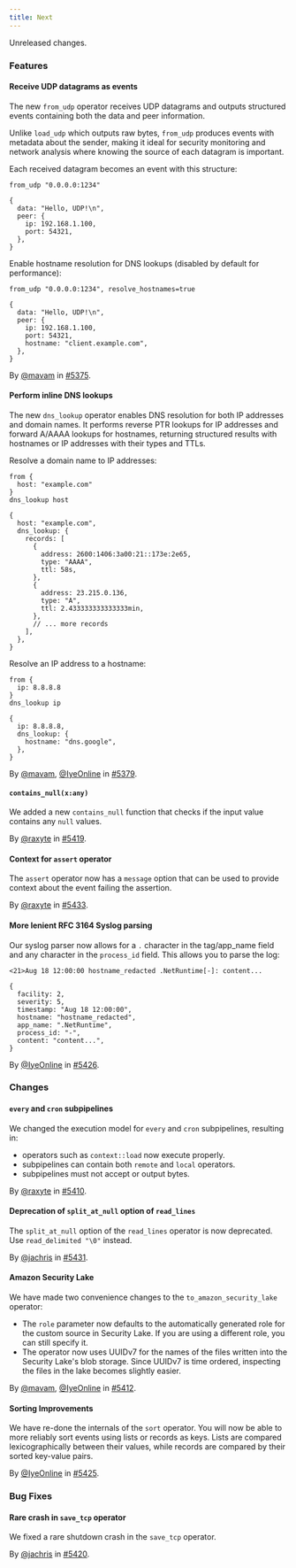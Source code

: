 ```yaml
---
title: Next
---
```


Unreleased changes.

### Features

#### Receive UDP datagrams as events

The new `from_udp` operator receives UDP datagrams and outputs structured events
containing both the data and peer information.

Unlike `load_udp` which outputs raw bytes, `from_udp` produces events with
metadata about the sender, making it ideal for security monitoring and network
analysis where knowing the source of each datagram is important.

Each received datagram becomes an event with this structure:

```tql
from_udp "0.0.0.0:1234"
```

```tql
{
  data: "Hello, UDP!\n",
  peer: {
    ip: 192.168.1.100,
    port: 54321,
  },
}
```

Enable hostname resolution for DNS lookups (disabled by default for performance):

```tql
from_udp "0.0.0.0:1234", resolve_hostnames=true
```

```tql
{
  data: "Hello, UDP!\n",
  peer: {
    ip: 192.168.1.100,
    port: 54321,
    hostname: "client.example.com",
  },
}
```

By [@mavam](https://github.com/mavam) in [#5375](https://github.com/tenzir/tenzir/pull/5375).

#### Perform inline DNS lookups

The new `dns_lookup` operator enables DNS resolution for both IP addresses and
domain names. It performs reverse PTR lookups for IP addresses and forward
A/AAAA lookups for hostnames, returning structured results with hostnames or IP
addresses with their types and TTLs.

Resolve a domain name to IP addresses:

```tql
from {
  host: "example.com"
}
dns_lookup host
```

```tql
{
  host: "example.com",
  dns_lookup: {
    records: [
      {
        address: 2600:1406:3a00:21::173e:2e65,
        type: "AAAA",
        ttl: 58s,
      },
      {
        address: 23.215.0.136,
        type: "A",
        ttl: 2.433333333333333min,
      },
      // ... more records
    ],
  },
}
```

Resolve an IP address to a hostname:

```tql
from {
  ip: 8.8.8.8
}
dns_lookup ip
```

```tql
{
  ip: 8.8.8.8,
  dns_lookup: {
    hostname: "dns.google",
  },
}
```

By [@mavam](https://github.com/mavam), [@IyeOnline](https://github.com/IyeOnline) in [#5379](https://github.com/tenzir/tenzir/pull/5379).

#### `contains_null(x:any)`

We added a new `contains_null` function that checks if the input value contains any
`null` values.

By [@raxyte](https://github.com/raxyte) in [#5419](https://github.com/tenzir/tenzir/pull/5419).

#### Context for `assert` operator

The `assert` operator now has a `message` option that can be used to provide
context about the event failing the assertion.

By [@raxyte](https://github.com/raxyte) in [#5433](https://github.com/tenzir/tenzir/pull/5433).

#### More lenient RFC 3164 Syslog parsing

Our syslog parser now allows for a `.` character in the tag/app_name
field and any character in the `process_id` field.
This allows you to parse the log:
```
<21>Aug 18 12:00:00 hostname_redacted .NetRuntime[-]: content...
```
```tql
{
  facility: 2,
  severity: 5,
  timestamp: "Aug 18 12:00:00",
  hostname: "hostname_redacted",
  app_name: ".NetRuntime",
  process_id: "-",
  content: "content...",
}
```

By [@IyeOnline](https://github.com/IyeOnline) in [#5426](https://github.com/tenzir/tenzir/pull/5426).

### Changes

#### `every` and `cron` subpipelines

We changed the execution model for `every` and `cron` subpipelines, resulting
in:
- operators such as `context::load` now execute properly.
- subpipelines can contain both `remote` and `local` operators.
- subpipelines must not accept or output bytes.

By [@raxyte](https://github.com/raxyte) in [#5410](https://github.com/tenzir/tenzir/pull/5410).

#### Deprecation of `split_at_null` option of `read_lines`

The `split_at_null` option of the `read_lines` operator is now deprecated.
Use `read_delimited "\0"` instead.

By [@jachris](https://github.com/jachris) in [#5431](https://github.com/tenzir/tenzir/pull/5431).

#### Amazon Security Lake

We have made two convenience changes to the `to_amazon_security_lake` operator:

* The `role` parameter now defaults to the automatically generated role for the
  custom source in Security Lake. If you are using a different role, you can
  still specify it.
* The operator now uses UUIDv7 for the names of the files written into the
  Security Lake's blob storage. Since UUIDv7 is time ordered, inspecting the
  files in the lake becomes slightly easier.

By [@mavam](https://github.com/mavam), [@IyeOnline](https://github.com/IyeOnline) in [#5412](https://github.com/tenzir/tenzir/pull/5412).

#### Sorting Improvements

We have re-done the internals of the `sort` operator. You will now be able to
more reliably sort events using lists or records as keys. Lists are compared
lexicographically between their values, while records are compared by their
sorted key-value pairs.

By [@IyeOnline](https://github.com/IyeOnline) in [#5425](https://github.com/tenzir/tenzir/pull/5425).

### Bug Fixes

#### Rare crash in `save_tcp` operator

We fixed a rare shutdown crash in the `save_tcp` operator.

By [@jachris](https://github.com/jachris) in [#5420](https://github.com/tenzir/tenzir/pull/5420).
